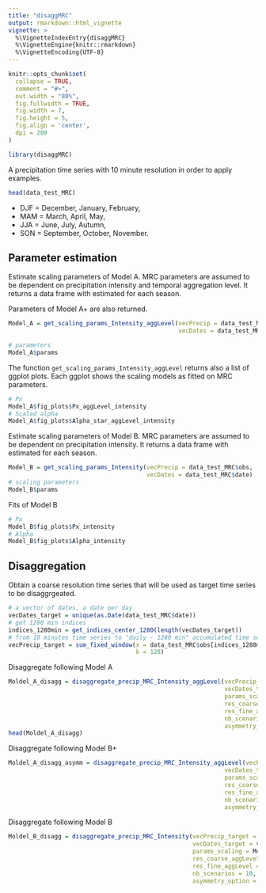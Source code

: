 ```yaml
---
title: "disaggMRC"
output: rmarkdown::html_vignette
vignette: >
  %\VignetteIndexEntry{disaggMRC}
  %\VignetteEngine{knitr::rmarkdown}
  %\VignetteEncoding{UTF-8}
---
```


```r
knitr::opts_chunk$set(
  collapse = TRUE,
  comment = "#>",
  out.width = "80%", 
  fig.fullwidth = TRUE, 
  fig.width = 7,
  fig.height = 5,
  fig.align = 'center',
  dpi = 200
)
```

```r
library(disaggMRC)
```

A precipitation time series with 10 minute resolution in order to apply examples. 
```r
head(data_test_MRC)
```

* DJF = December, January, February,
* MAM = March, April, May, 
* JJA = June, July, Autumn,
* SON = September, October, November. 

## Parameter estimation
Estimate scaling parameters of Model A. MRC parameters are assumed to be dependent on precipitation intensity and temporal aggregation level. It returns a data frame with estimated for each season.

Parameters of Model A+ are also returned.
```r
Model_A = get_scaling_params_Intensity_aggLevel(vecPrecip = data_test_MRC$obs,
                                                vecDates = data_test_MRC$date)

# parameters 
Model_A$params
```
The function `get_scaling_params_Intensity_aggLevel` returns also a list of ggplot plots. Each ggplot shows the scaling models as fitted on MRC parameters.
```r
# Px 
Model_A$fig_plots$Px_aggLevel_intensity
# Scaled alpha
Model_A$fig_plots$Alpha_star_aggLevel_intensity
```
Estimate scaling parameters of Model B. MRC parameters are assumed to be dependent on precipitation intensity. It returns a data frame with estimated for each season.
```r
Model_B = get_scaling_params_Intensity(vecPrecip = data_test_MRC$obs,
                                       vecDates = data_test_MRC$date)
# scaling parameters
Model_B$params
```
Fits of Model B
```r
# Px 
Model_B$fig_plots$Px_intensity
# Alpha
Model_B$fig_plots$Alpha_intensity
```

## Disaggregation

Obtain a coarse resolution time series that will be used as target time series to be disaggrgeated. 
```r
# a vector of dates, a date per day 
vecDates_target = unique(as.Date(data_test_MRC$date))
# get 1280 min indices 
indices_1280min = get_indices_center_1280(length(vecDates_target))
# from 10 minutes time series to "daily - 1280 min" accumulated time series 
vecPrecip_target = sum_fixed_window(x = data_test_MRC$obs[indices_1280min],
                                    k = 128)
```

Disaggregate following Model A
```r
Moldel_A_disagg = disaggregate_precip_MRC_Intensity_aggLevel(vecPrecip_target = vecPrecip_target,
                                                             vecDates_target = vecDates_target,
                                                             params_scaling = Model_A$params,
                                                             res_coarse_aggLevel = 1280,
                                                             res_fine_aggLevel = 40,
                                                             nb_scenarios = 10,
                                                             asymmetry_option = F)
head(Moldel_A_disagg)
```

Disaggregate following Model B+
```r
Moldel_A_disagg_asymm = disaggregate_precip_MRC_Intensity_aggLevel(vecPrecip_target = vecPrecip_target,
                                                             vecDates_target = vecDates_target,
                                                             params_scaling = Model_A$params,
                                                             res_coarse_aggLevel = 1280,
                                                             res_fine_aggLevel = 40,
                                                             nb_scenarios = 10,
                                                             asymmetry_option = T)
```


Disaggregate following Model B
```r
Moldel_B_disagg = disaggregate_precip_MRC_Intensity(vecPrecip_target = vecPrecip_target,
                                                    vecDates_target = vecDates_target,
                                                    params_scaling = Model_B$params,
                                                    res_coarse_aggLevel = 1280,
                                                    res_fine_aggLevel = 40,
                                                    nb_scenarios = 10,
                                                    asymmetry_option = F)
```